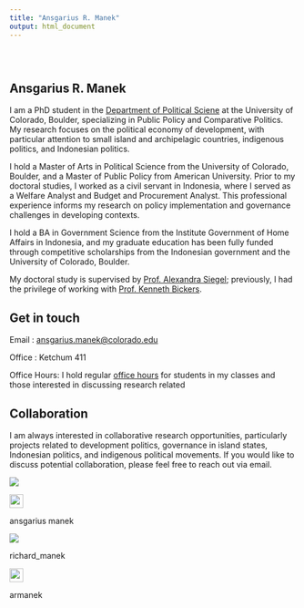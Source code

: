 ```yaml
---
title: "Ansgarius R. Manek"
output: html_document
---
```


```{=html}
<style type="text/css">
.title {
  display: none;
}

#getting-started img {
  margin-right: 10px;
}

</style>
```
<div class="row" style="padding-top: 30px;">

::: col-sm-6
# **Ansgarius R. Manek**

I am a PhD student in the [Department of Political Sciene](https://www.colorado.edu/polisci/) at the University of Colorado, Boulder, specializing in Public Policy and Comparative Politics. My research focuses on the political economy of development, with particular attention to small island and archipelagic countries, indigenous politics, and Indonesian politics.

I hold a Master of Arts in Political Science from the University of Colorado, Boulder, and a Master of Public Policy from American University. Prior to my doctoral studies, I worked as a civil servant in Indonesia, where I served as a Welfare Analyst and Budget and Procurement Analyst. This professional experience informs my research on policy implementation and governance challenges in developing contexts.

I hold a BA in Government Science from the Institute Government of Home Affairs in Indonesia, and my graduate education has been fully funded through competitive scholarships from the Indonesian government and the University of Colorado, Boulder.

My doctoral study is supervised by [Prof. Alexandra Siegel](https://aasiegel.github.io/website/website-main/); previously, I had the privilege of working with [Prof. Kenneth Bickers](https://www.colorado.edu/polisci/people/faculty/kenneth-bickers).



## Get in touch

Email : [ansgarius.manek\@colorado.edu](mailto:ansgarius.manek@colorado.edu){.email}

Office : Ketchum 411

Office Hours: I hold regular [office hours](https://outlook.office.com/bookwithme/user/4969c59cc8124c1f9e29a58c9d745347@colorado.edu/meetingtype/q0VRfo4mGkiLPewg6yddiQ2?bookingcode=f53bb0db-df71-43ce-a41a-b4ab8a95d1fc&anonymous&ismsaljsauthenabled&ep=mlink) for students in my classes and those interested in discussing research related

## Collaboration

I am always interested in collaborative research opportunities, particularly projects related to development politics, governance in island states, Indonesian politics, and indigenous political movements. If you would like to discuss potential collaboration, please feel free to reach out via email.
:::

::: col-sm-3
<a href = </a>[![](images/IMG_2068%20(1).jpg)](https://www.colorado.edu/polisci/people/graduate-students/ansgarius-manek)
:::

[![](images/Linkedin--Streamline-Unicons.svg){width="24"}](https://linkedin.com/in/ansgariusmanek)

ansgarius manek

[![](images/X-Twitter-Logo--Streamline-Logos-Block.svg)](https://x.com/Richard_Manek)

richard_manek

[![](images/Github-Logo-1--Streamline-Ultimate.png){width="24"}](https://github.com/armanek)

armanek
